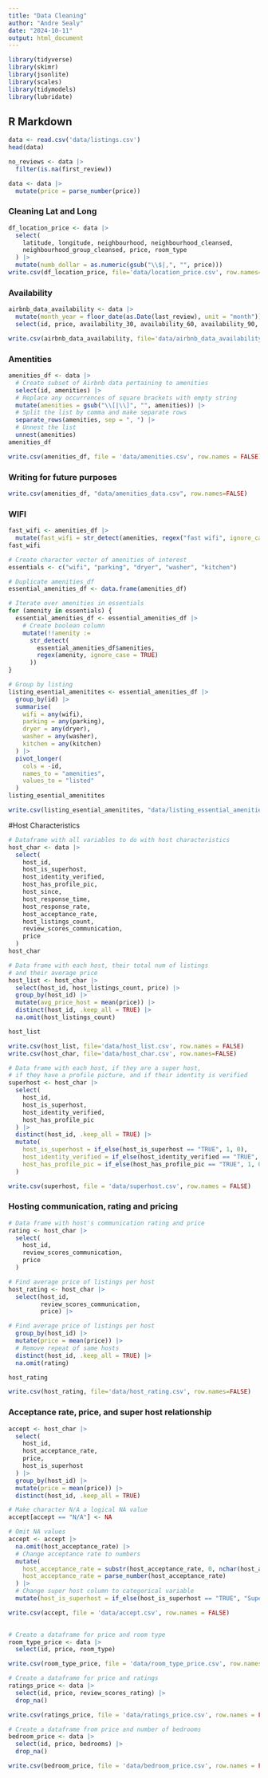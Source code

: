 ```yaml
---
title: "Data Cleaning"
author: "Andre Sealy"
date: "2024-10-11"
output: html_document
---
```


```r
library(tidyverse)
library(skimr)
library(jsonlite)
library(scales)
library(tidymodels)
library(lubridate)
```

## R Markdown

```r
data <- read.csv('data/listings.csv')
head(data)
```

```r
no_reviews <- data |>
  filter(is.na(first_review))
```


```r
data <- data |>
  mutate(price = parse_number(price))
```

### Cleaning Lat and Long

```r
df_location_price <- data |>
  select(
    latitude, longitude, neighbourhood, neighbourhood_cleansed,
    neighbourhood_group_cleansed, price, room_type
  ) |>
  mutate(numb_dollar = as.numeric(gsub("\\$|,", "", price)))
write.csv(df_location_price, file='data/location_price.csv', row.names=FALSE)
```

### Availability

```r
airbnb_data_availability <- data |>
  mutate(month_year = floor_date(as.Date(last_review), unit = "month")) |>
  select(id, price, availability_30, availability_60, availability_90, availability_365, month_year)

write.csv(airbnb_data_availability, file='data/airbnb_data_availability.csv', row.names = FALSE)
```

### Amentities

```r
amenities_df <- data |>
  # Create subset of Airbnb data pertaining to amenities
  select(id, amenities) |>
  # Replace any occurrences of square brackets with empty string
  mutate(amenities = gsub("\\[|\\]", "", amenities)) |>
  # Split the list by comma and make separate rows
  separate_rows(amenities, sep = ", ") |>
  # Unnest the list
  unnest(amenities)
amenities_df

write.csv(amenities_df, file = 'data/amenities.csv', row.names = FALSE)
```

###  Writing for future purposes

```r
write.csv(amenities_df, "data/amenities_data.csv", row.names=FALSE)
```

### WIFI

```r
fast_wifi <- amenities_df |>
  mutate(fast_wifi = str_detect(amenities, regex("fast wifi", ignore_case = TRUE)))
fast_wifi
```

```r
# Create character vector of amenities of interest
essentials <- c("wifi", "parking", "dryer", "washer", "kitchen")

# Duplicate amenities_df
essential_amenities_df <- data.frame(amenities_df)

# Iterate over amenities in essentials
for (amenity in essentials) {
  essential_amenities_df <- essential_amenities_df |>
    # Create boolean column
    mutate(!!amenity :=
      str_detect(
        essential_amenities_df$amenities,
        regex(amenity, ignore_case = TRUE)
      ))
}

# Group by listing
listing_esential_amenitites <- essential_amenities_df |>
  group_by(id) |>
  summarise(
    wifi = any(wifi),
    parking = any(parking),
    dryer = any(dryer),
    washer = any(washer),
    kitchen = any(kitchen)
  ) |>
  pivot_longer(
    cols = -id,
    names_to = "amenities",
    values_to = "listed"
  )
listing_esential_amenitites

write.csv(listing_esential_amenitites, "data/listing_essential_amenities.csv", row.names = FALSE)
```

#Host Characteristics

```r
# Dataframe with all variables to do with host characteristics
host_char <- data |>
  select(
    host_id,
    host_is_superhost,
    host_identity_verified,
    host_has_profile_pic,
    host_since,
    host_response_time,
    host_response_rate,
    host_acceptance_rate,
    host_listings_count,
    review_scores_communication,
    price
  )
host_char

# Data frame with each host, their total num of listings
# and their average price
host_list <- host_char |>
  select(host_id, host_listings_count, price) |>
  group_by(host_id) |>
  mutate(avg_price_host = mean(price)) |>
  distinct(host_id, .keep_all = TRUE) |>
  na.omit(host_listings_count)

host_list

write.csv(host_list, file='data/host_list.csv', row.names = FALSE)
write.csv(host_char, file='data/host_char.csv', row.names=FALSE)
```


```r
# Data frame with each host, if they are a super host,
# if they have a profile picture, and if their identity is verified
superhost <- host_char |>
  select(
    host_id,
    host_is_superhost,
    host_identity_verified,
    host_has_profile_pic
  ) |>
  distinct(host_id, .keep_all = TRUE) |>
  mutate(
    host_is_superhost = if_else(host_is_superhost == "TRUE", 1, 0),
    host_identity_verified = if_else(host_identity_verified == "TRUE", 1, 0),
    host_has_profile_pic = if_else(host_has_profile_pic == "TRUE", 1, 0)
  )

write.csv(superhost, file = 'data/superhost.csv', row.names = FALSE)
```
### Hosting communication, rating and pricing

```r
# Data frame with host's communication rating and price
rating <- host_char |>
  select(
    host_id,
    review_scores_communication,
    price
  )

# Find average price of listings per host
host_rating <- host_char |>
  select(host_id,
         review_scores_communication,
         price) |>

# Find average price of listings per host
  group_by(host_id) |>
  mutate(price = mean(price)) |>
  # Remove repeat of same hosts
  distinct(host_id, .keep_all = TRUE) |>
  na.omit(rating)

host_rating

write.csv(host_rating, file='data/host_rating.csv', row.names=FALSE)
```

### Acceptance rate, price, and super host relationship

```r
accept <- host_char |>
  select(
    host_id,
    host_acceptance_rate,
    price,
    host_is_superhost
  ) |>
  group_by(host_id) |>
  mutate(price = mean(price)) |>
  distinct(host_id, .keep_all = TRUE)

# Make character N/A a logical NA value
accept[accept == "N/A"] <- NA

# Omit NA values
accept <- accept |>
  na.omit(host_acceptance_rate) |>
  # Change acceptance rate to numbers
  mutate(
    host_acceptance_rate = substr(host_acceptance_rate, 0, nchar(host_acceptance_rate)),
    host_acceptance_rate = parse_number(host_acceptance_rate)
  ) |>
  # Change super host column to categorical variable
  mutate(host_is_superhost = if_else(host_is_superhost == "TRUE", "Superhosts", "Not Superhost"))

write.csv(accept, file = 'data/accept.csv', row.names = FALSE)
  
```


```r
# Create a dataframe for price and room type
room_type_price <- data |>
  select(id, price, room_type)

write.csv(room_type_price, file = 'data/room_type_price.csv', row.names = FALSE)

# Create a dataframe for price and ratings
ratings_price <- data |>
  select(id, price, review_scores_rating) |>
  drop_na()

write.csv(ratings_price, file = 'data/ratings_price.csv', row.names = FALSE)

# Create a dataframe from price and number of bedrooms
bedroom_price <- data |>
  select(id, price, bedrooms) |>
  drop_na()

write.csv(bedroom_price, file = 'data/bedroom_price.csv', row.names = FALSE)

```


